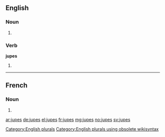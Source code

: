 ==English==

===Noun===
{{head|en}}

# {{plural of|jupe}}

===Verb===
'''jupes'''

# {{en-third-person singular of|jupe}}

[[Category:English plurals]][[Category:English plurals using obsolete wikisyntax]]

----

==French==

===Noun===
{{head|fr|plural}} {{f-p}}

# {{plural of|jupe|lang=fr}}

[[ar:jupes]]
[[de:jupes]]
[[el:jupes]]
[[fr:jupes]]
[[mg:jupes]]
[[no:jupes]]
[[sv:jupes]]